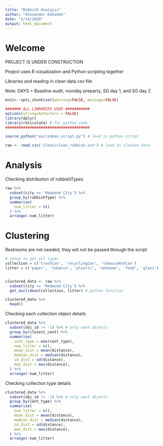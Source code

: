 ---
title: "Rubbish Analysis"
author: "Alexander Kahanek"
date: "5/14/2020"
output: html_document
---

# Welcome

PROJECT IS UNDER CONSTRUCTION

Project uses R vizualization and Python scripting together

Libraries and reading in clean data csv file

Note: DAYS = Baseline audit, monday preparty, SG day 1, and SG day 2

```{r, warning=FALSE, message=FALSE}
knitr::opts_chunk$set(warning=FALSE, message=FALSE)

####### ALL LIBRARIES USED ###########
options(stringsAsFactors = FALSE)
library(dplyr)
library(reticulate) # for python code
######################################

source_python("euclidean_script.py") # load in python script

raw <- read.csv('clean/clean_rubbish.csv') # load in cleaned data
```

# Analysis

Checking distribution of rubbishTypes

```{r}
raw %>% 
  subset(city == 'Redwood City') %>%
  group_by(rubbishType) %>% 
  summarise(
    num_litter = n()
  ) %>% 
  arrange(-num_litter)
```

# Clustering

Restrooms are not needed, they will not be passed through the script

```{r}
# setup to get all types
collection = c('trashCan', 'recyclingCan', 'tobaccoAshCan')
litter = c('paper', 'tobacco', 'plastic', 'unknown', 'food', 'glass')


clustered_data <- raw %>% 
  subset(city == 'Redwood City') %>% 
  get_euclidean(collection, litter) # python function

clustered_data %>% 
  head()
```

Checking each collection object details

```{r}
clustered_data %>% 
  subset(obj_id != -1) %>% # only want objects
  group_by(closest_cent) %>% 
  summarise(
    cent_type = max(cent_type),
    num_litter = n(),
    mean_dist = mean(distance),
    median_dist = median(distance),
    sd_dist = sd(distance),
    max_dist = max(distance),
  ) %>% 
  arrange(-num_litter)
```

Checking collection type details

```{r}
clustered_data %>% 
  subset(obj_id != -1) %>% # only want objects
  group_by(cent_type) %>% 
  summarise(
    num_litter = n(),
    mean_dist = mean(distance),
    median_dist = median(distance),
    sd_dist = sd(distance),
    max_dist = max(distance),
  ) %>% 
  arrange(-num_litter)
```

```{r}

```




